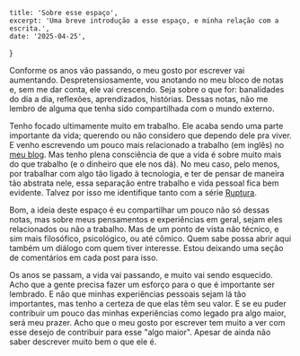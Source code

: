 	title: 'Sobre esse espaço',
	excerpt: 'Uma breve introdução a esse espaço, e minha relação com a escrita.',
	date: '2025-04-25',
}

Conforme os anos vão passando, o meu gosto por escrever vai aumentando. Despretensiosamente, vou
anotando no meu bloco de notas e, sem me dar conta, ele vai crescendo. Seja sobre o que for:
banalidades do dia a dia, reflexões, aprendizados, histórias. Dessas notas, não me lembro de alguma
que tenha sido compartilhada com o mundo externo.

Tenho focado ultimamente muito em trabalho. Ele acaba sendo uma parte importante da vida; querendo
ou não considero que dependo dele pra viver. E venho escrevendo um pouco mais relacionado a
trabalho (em inglês) no [meu blog](https://danitrod.dev). Mas tenho plena consciência de que a vida
é sobre muito mais do que trabalho (e o dinheiro que ele nos dá). No meu caso, pelo menos, por
trabalhar com algo tão ligado à tecnologia, e ter de pensar de maneira tão abstrata nele, essa
separação entre trabalho e vida pessoal fica bem evidente. Talvez por isso me identifique
tanto com a série [Ruptura](<https://pt.wikipedia.org/wiki/Severance_(s%C3%A9rie_de_televis%C3%A3o)>).

Bom, a ideia deste espaço é eu compartilhar um pouco não só dessas notas, mas sobre meus pensamentos
e experiências em geral, sejam eles relacionados ou não a trabalho. Mas de um ponto de vista não
técnico, e sim mais filosófico, psicológico, ou até cômico. Quem sabe possa abrir aqui também um
diálogo com quem tiver interesse. Estou deixando uma seção de comentários em cada post para isso.

Os anos se passam, a vida vai passando, e muito vai sendo esquecido. Acho que a gente precisa fazer
um esforço para o que é importante ser lembrado. E não que minhas experiências pessoais sejam lá tão
importantes, mas tenho a certeza de que elas têm seu valor. E se eu puder contribuir um pouco das
minhas experiências como legado pra algo maior, será meu prazer. Acho que o meu gosto por escrever
tem muito a ver com esse desejo de contribuir para esse "algo maior". Apesar de ainda não saber
descrever muito bem o que ele é.
